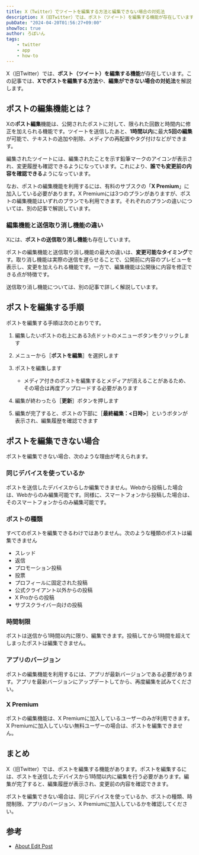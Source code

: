 ```yaml
---
title: X（Twitter）でツイートを編集する方法と編集できない場合の対処法
description: X（旧Twitter）では、ポスト（ツイート）を編集する機能が存在しています。この記事では、Xでポストを編集する方法や、編集ができない場合の対処法を解説します。
pubDate: "2024-04-20T01:56:27+09:00"
showToc: true
author: ろぼいん
tags:
    - twitter
    - app
    - how-to
---
```



X（旧Twitter）では、**ポスト（ツイート）を編集する機能**が存在しています。この記事では、**Xでポストを編集する方法**や、**編集ができない場合の対処法**を解説します。

<!-- toc -->

## ポストの編集機能とは？

Xの**ポスト編集**機能は、公開されたポストに対して、限られた回数と時間内に修正を加えられる機能です。ツイートを送信したあと、**1時間以内**に最大**5回の編集**が可能で、テキストの追加や削除、メディアの再配置やタグ付けなどができます。

編集されたツイートには、編集されたことを示す鉛筆マークのアイコンが表示され、変更履歴も確認できるようになっています。これにより、**誰でも変更前の内容を確認できる**ようになっています。

なお、ポストの編集機能を利用するには、有料のサブスクの「**X Premium**」に加入している必要があります。X Premiumには3つのプランがありますが、ポストの編集機能はいずれのプランでも利用できます。それぞれのプランの違いについては、別の記事で解説しています。

<ArticleCard link="/article/2023/10/28/differences-between-3-twitter-plans/" />

### 編集機能と送信取り消し機能の違い

Xには、**ポストの送信取り消し機能**も存在しています。

ポストの編集機能と送信取り消し機能の最大の違いは、**変更可能なタイミング**です。取り消し機能は実際の送信を遅らせることで、公開前に内容のプレビューを表示し、変更を加えられる機能です。一方で、編集機能は公開後に内容を修正できる点が特徴です。

送信取り消し機能については、別の記事で詳しく解説しています。

<ArticleCard link="/article/2024/03/06/how-to-undo-tweet/" />

## ポストを編集する手順

ポストを編集する手順は次のとおりです。

<Steps>

1. 編集したいポストの右上にある3点ドットのメニューボタンをクリックします
2. メニューから［**ポストを編集**］を選択します
3. ポストを編集します

    - メディア付きのポストを編集するとメディアが消えることがあるため、その場合は再度アップロードする必要があります

4. 編集が終わったら［**更新**］ボタンを押します
5. 編集が完了すると、ポストの下部に［**最終編集：\<日時\>**］というボタンが表示され、編集履歴を確認できます

</Steps>

## ポストを編集できない場合

ポストを編集できない場合、次のような理由が考えられます。

### 同じデバイスを使っているか

ポストを送信したデバイスからしか編集できません。Webから投稿した場合は、Webからのみ編集可能です。同様に、スマートフォンから投稿した場合は、そのスマートフォンからのみ編集可能です。

### ポストの種類

すべてのポストを編集できるわけではありません。次のような種類のポストは編集できません

- スレッド
- 返信
- プロモーション投稿
- 投票
- プロフィールに固定された投稿
- 公式クライアント以外からの投稿
- X Proからの投稿
- サブスクライバー向けの投稿

### 時間制限

ポストは送信から1時間以内に限り、編集できます。投稿してから1時間を超えてしまったポストは編集できません。

### アプリのバージョン

ポストの編集機能を利用するには、アプリが最新バージョンである必要があります。アプリを最新バージョンにアップデートしてから、再度編集を試みてください。

### X Premium

ポストの編集機能は、X Premiumに加入しているユーザーのみが利用できます。X Premiumに加入していない無料ユーザーの場合は、ポストを編集できません。

## まとめ

X（旧Twitter）では、ポストを編集する機能があります。ポストを編集するには、ポストを送信したデバイスから1時間以内に編集を行う必要があります。編集が完了すると、編集履歴が表示され、変更前の内容を確認できます。

ポストを編集できない場合は、同じデバイスを使っているか、ポストの種類、時間制限、アプリのバージョン、X Premiumに加入しているかを確認してください。

## 参考

- [About Edit Post](https://help.twitter.com/en/using-x/edit-tweet)
